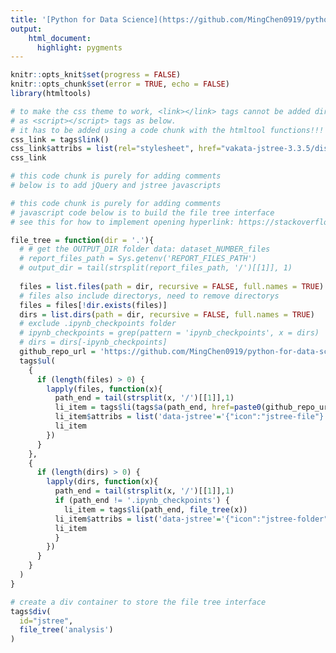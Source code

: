 ```yaml
---
title: '[Python for Data Science](https://github.com/MingChen0919/python-for-data-science)'
output:
    html_document:
      highlight: pygments
---
```


```r
knitr::opts_knit$set(progress = FALSE)
knitr::opts_chunk$set(error = TRUE, echo = FALSE)
library(htmltools)
```

```r
# to make the css theme to work, <link></link> tags cannot be added directly 
# as <script></script> tags as below.
# it has to be added using a code chunk with the htmltool functions!!!
css_link = tags$link()
css_link$attribs = list(rel="stylesheet", href="vakata-jstree-3.3.5/dist/themes/default/style.min.css")
css_link
```

```r
# this code chunk is purely for adding comments
# below is to add jQuery and jstree javascripts
```
<script src="https://code.jquery.com/jquery-3.3.1.min.js"></script>
<script src="vakata-jstree-3.3.5/dist/jstree.min.js"></script>

```r
# this code chunk is purely for adding comments
# javascript code below is to build the file tree interface
# see this for how to implement opening hyperlink: https://stackoverflow.com/questions/18611317/how-to-get-i-get-leaf-nodes-in-jstree-to-open-their-hyperlink-when-clicked-when
```
<script>
  $(function () {
    // create an instance when the DOM is ready
    $('#jstree').jstree().bind("select_node.jstree", function (e, data) {
     window.open( data.node.a_attr.href, data.node.a_attr.target )
    });
  });
</script>


```r
file_tree = function(dir = '.'){
  # # get the OUTPUT_DIR folder data: dataset_NUMBER_files
  # report_files_path = Sys.getenv('REPORT_FILES_PATH')
  # output_dir = tail(strsplit(report_files_path, '/')[[1]], 1)
  
  files = list.files(path = dir, recursive = FALSE, full.names = TRUE)
  # files also include directorys, need to remove directorys
  files = files[!dir.exists(files)]
  dirs = list.dirs(path = dir, recursive = FALSE, full.names = TRUE)
  # exclude .ipynb_checkpoints folder
  # ipynb_checkpoints = grep(pattern = 'ipynb_checkpoints', x = dirs)
  # dirs = dirs[-ipynb_checkpoints]
  github_repo_url = 'https://github.com/MingChen0919/python-for-data-science/blob/master/'
  tags$ul(
    {
      if (length(files) > 0) {
        lapply(files, function(x){
          path_end = tail(strsplit(x, '/')[[1]],1)
          li_item = tags$li(tags$a(path_end, href=paste0(github_repo_url, x)))
          li_item$attribs = list('data-jstree'='{"icon":"jstree-file"}')
          li_item
        })
      }
    },
    {
      if (length(dirs) > 0) {
        lapply(dirs, function(x){
          path_end = tail(strsplit(x, '/')[[1]],1)
          if (path_end != '.ipynb_checkpoints') {
            li_item = tags$li(path_end, file_tree(x))
          li_item$attribs = list('data-jstree'='{"icon":"jstree-folder"}')
          li_item
          }
        })
      }
    }
  )
}
```


```r
# create a div container to store the file tree interface
tags$div(
  id="jstree",
  file_tree('analysis')
)
```


